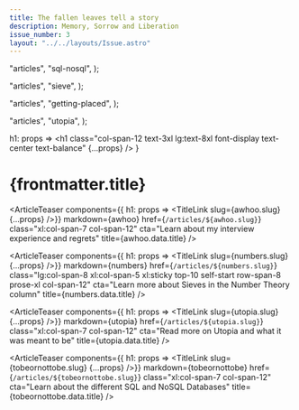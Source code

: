 ```yaml
---
title: The fallen leaves tell a story
description: Memory, Sorrow and Liberation
issue_number: 3
layout: "../../layouts/Issue.astro"
---
```



  "articles",
  "sql-nosql",
);

  "articles",
  "sieve",
);

  "articles",
  "getting-placed",
);

  "articles",
  "utopia",
);

  h1: props => <h1 class="col-span-12 text-3xl lg:text-8xl font-display text-center text-balance" {...props} />
}

# {frontmatter.title}

<ArticleTeaser
  components={{ h1: props => <TitleLink slug={awhoo.slug} {...props} />}}
  markdown={awhoo}
  href={`/articles/${awhoo.slug}`}
  class="xl:col-span-7 col-span-12"
  cta="Learn about my interview experience and regrets"
  title={awhoo.data.title}
/>

<ArticleTeaser
  components={{ h1: props => <TitleLink slug={numbers.slug} {...props} />}}
  markdown={numbers}
  href={`/articles/${numbers.slug}`}
  class="lg:col-span-8 xl:col-span-5 xl:sticky top-10 self-start row-span-8 prose-xl col-span-12"
  cta="Learn more about Sieves in the Number Theory column"
  title={numbers.data.title}
/>

<ArticleTeaser
  components={{ h1: props => <TitleLink slug={utopia.slug} {...props} />}}
  markdown={utopia}
  href={`/articles/${utopia.slug}`}
  class="xl:col-span-7 col-span-12"
  cta="Read more on Utopia and what it was meant to be"
  title={utopia.data.title}
/>

<ArticleTeaser
  components={{ h1: props => <TitleLink slug={tobeornottobe.slug} {...props} />}}
  markdown={tobeornottobe}
  href={`/articles/${tobeornottobe.slug}`}
  class="xl:col-span-7 col-span-12"
  cta="Learn about the different SQL and NoSQL Databases"
  title={tobeornottobe.data.title}
/>

